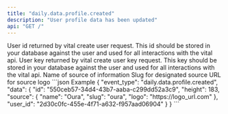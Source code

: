 ```yaml
---
title: "daily.data.profile.created"
description: "User profile data has been updated"
api: "GET /"
---
```

<ResponseField name="event_type" type="string" required="false">

</ResponseField>
<ResponseField name="data" type="ClientFacingProfile" required="true">
<Expandable title="ClientFacingProfile">
<ResponseField name="user_id" type="string" required="true">
User id returned by vital create user request. This id should be stored in your database against the user and used for all interactions with the vital api.
</ResponseField>
<ResponseField name="user_key" type="string" required="false">
User key returned by vital create user key request. This key should be stored in your database against the user and used for all interactions with the vital api.
</ResponseField>
<ResponseField name="id" type="string" required="true">

</ResponseField>
<ResponseField name="height" type="integer" required="false">

</ResponseField>
<ResponseField name="source" type="ClientFacingSource" required="true">
<Expandable title="ClientFacingSource">
<ResponseField name="name" type="string" required="true">
Name of source of information
</ResponseField>
<ResponseField name="slug" type="string" required="true">
Slug for designated source
</ResponseField>
<ResponseField name="logo" type="string" required="true">
URL for source logo
</ResponseField>
</Expandable>
</ResponseField>
</Expandable>
</ResponseField>
<ResponseExample>
```json Example
{
  "event_type": "daily.data.profile.created",
  "data": {
    "id": "550ceb57-34d4-43b7-aaba-c299dd52a3c9",
    "height": 183,
    "source": {
      "name": "Oura",
      "slug": "oura",
      "logo": "https://logo_url.com"
    },
    "user_id": "2d30c0fc-455e-4f71-a632-f957aad06904"
  }
}
```
</ResponseExample> 
